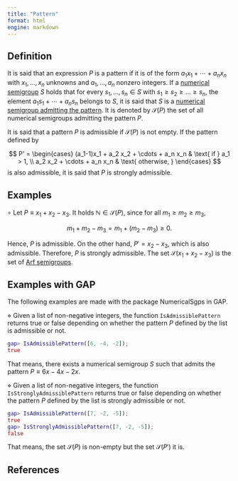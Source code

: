 ```yaml
---
title: "Pattern"
format: html
engine: markdown
---
```


<!-- Definición de Num. Sem. -->

## Definition

It is said that an expression $P$ is a pattern if it is of the form $a_1x_1 + \cdots + a_nx_n$ with $x_1, \ldots, x_n$ unknowns and $a_1, \ldots, a_n$ nonzero integers. If a [numerical semigroup](../Basic-concepts/Numerical-semigroup.qmd) $S$ holds that for every $s_1, \ldots, s_n \in S$ with $s_1 \ge s_2 \ge \ldots \ge s_n$, the element $a_1s_1 + \cdots + a_n s_n$ belongs to $S$, it is said that $S$ is a [numerical semigroup admitting the pattern](../Families-NS/NS-admitting-pattern.qmd). It is denoted by $\mathcal{S}(P)$ the set of all numerical semigroups admitting the pattern $P$.

It is said that a pattern $P$ is admissible if $\mathcal{S}(P)$ is not empty. If the pattern defined by

$$
P' = \begin{cases} 
(a_1-1)x_1 + a_2 x_2 + \cdots + a_n x_n & \text{ if } a_1 > 1, \\
a_2 x_2 + \cdots + a_n x_n & \text{ otherwise, }
\end{cases}
$$ is also admissible, it is said that $P$ is strongly admissible.

## Examples

$\circ$ Let $P \equiv x_1 + x_2 - x_3$. It holds $\mathbb{N} \in \mathcal{S}(P)$, since for all $m_1 \ge m_2 \ge m_3$,

$$
m_1 + m_2 - m_3 = m_1 + (m_2 - m_3) \ge 0.
$$

Hence, $P$ is admissible. On the other hand, $P' = x_2 - x_3$, which is also admissible. Therefore, $P$ is strongly admissible. The set $\mathcal{S}(x_1 + x_2 - x_3)$ is the set of [Arf semigroups](../Families-NS/Arf-semigroup.qmd).

## Examples with GAP

The following examples are made with the package NumericalSgps in GAP.

$\diamond$ Given a list of non-negative integers, the function `IsAdmissiblePattern` returns true or false depending on whether the pattern $P$ defined by the list is admissible or not.

``` gap
gap> IsAdmissiblePattern([6, -4, -2]);
true
```

That means, there exists a numerical semigroup $S$ such that admits the pattern $P \equiv 6x - 4x - 2x$.

$\diamond$ Given a list of non-negative integers, the function `IsStronglyAdmissiblePattern` returns true or false depending on whether the pattern $P$ defined by the list is strongly admissible or not.

``` gap
gap> IsAdmissiblePattern([7, -2, -5]);
true
gap> IsStronglyAdmissiblePattern([7, -2, -5]);
false
```

That means, the set $\mathcal{S}(P)$ is non-empty but the set $\mathcal{S}(P')$ it is.

## References
